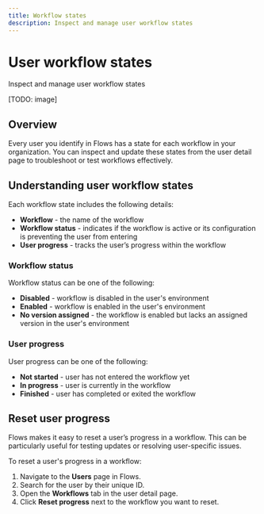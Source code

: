 ```yaml
---
title: Workflow states
description: Inspect and manage user workflow states
---
```


# User workflow states

Inspect and manage user workflow states

[TODO: image]

## Overview

Every user you identify in Flows has a state for each workflow in your organization. You can inspect and update these states from the user detail page to troubleshoot or test workflows effectively.

## Understanding user workflow states

Each workflow state includes the following details:

- **Workflow** - the name of the workflow
- **Workflow status** - indicates if the workflow is active or its configuration is preventing the user from entering
- **User progress** - tracks the user’s progress within the workflow

### Workflow status

Workflow status can be one of the following:

- **Disabled** - workflow is disabled in the user's environment
- **Enabled** - workflow is enabled in the user's environment
- **No version assigned** - the workflow is enabled but lacks an assigned version in the user's environment

### User progress

User progress can be one of the following:

- **Not started** - user has not entered the workflow yet
- **In progress** - user is currently in the workflow
- **Finished** - user has completed or exited the workflow

## Reset user progress

Flows makes it easy to reset a user’s progress in a workflow. This can be particularly useful for testing updates or resolving user-specific issues.

To reset a user's progress in a workflow:

1. Navigate to the **Users** page in Flows.
2. Search for the user by their unique ID.
3. Open the **Workflows** tab in the user detail page.
4. Click **Reset progress** next to the workflow you want to reset.
